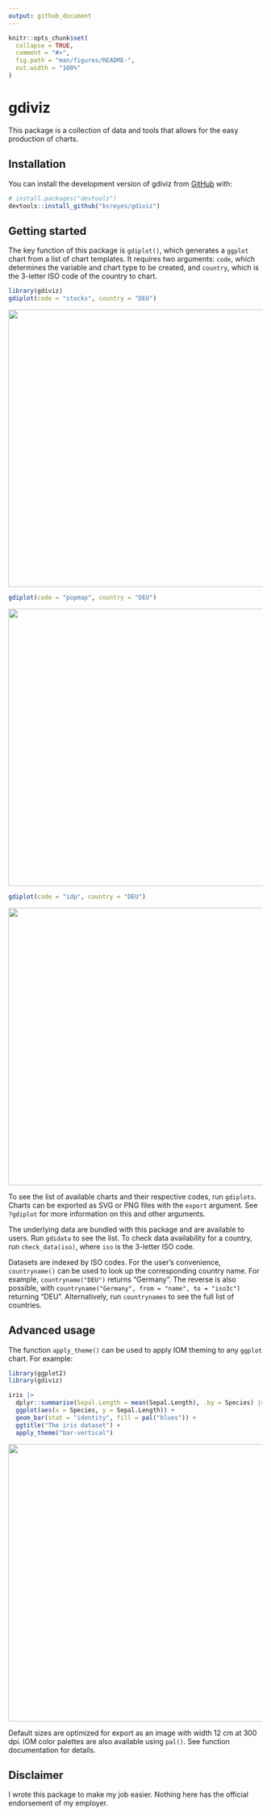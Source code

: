 ```yaml
---
output: github_document
---
```


<!-- README.md is generated from README.Rmd. Please edit that file -->

```r
knitr::opts_chunk$set(
  collapse = TRUE,
  comment = "#>",
  fig.path = "man/figures/README-",
  out.width = "100%"
)
```

# gdiviz

<!-- badges: start -->
<!-- badges: end -->

This package is a collection of data and tools that allows for the easy production of charts. 

## Installation

You can install the development version of gdiviz from [GitHub](https://github.com/) with:

``` r
# install.packages("devtools")
devtools::install_github("ksreyes/gdiviz")
```

## Getting started

The key function of this package is `gdiplot()`, which generates a `ggplot` chart from a list of chart templates. It requires two arguments: `code`, which determines the variable and chart type to be created, and `country`, which is the 3-letter ISO code of the country to chart. 

```r
library(gdiviz)
gdiplot(code = "stocks", country = "DEU")
```

![](inst/images/stocks_DEU.png){width=550}
```r
gdiplot(code = "popmap", country = "DEU")
```

![](inst/images/popmap_DEU.png){width=550}

```r
gdiplot(code = "idp", country = "DEU")
```

![](inst/images/idp_DEU.png){width=550}

To see the list of available charts and their respective codes, run `gdiplots`. Charts can be exported as SVG or PNG files with the `export` argument. See `?gdiplot` for more information on this and other arguments.

The underlying data are bundled with this package and are available to users. Run `gdidata` to see the list. To check data availability for a country, run `check_data(iso)`, where `iso` is the 3-letter ISO code.

Datasets are indexed by ISO codes. For the user's convenience, `countryname()` can be used to look up the corresponding country name. For example, `countryname("DEU")` returns "Germany". The reverse is also possible, with `countryname("Germany", from = "name", to = "iso3c")` returning "DEU". Alternatively, run `countrynames` to see the full list of countries.

## Advanced usage

The function `apply_theme()` can be used to apply IOM theming to any `ggplot` chart. For example:

```r
library(ggplot2)
library(gdiviz)

iris |>
  dplyr::summarise(Sepal.Length = mean(Sepal.Length), .by = Species) |>
  ggplot(aes(x = Species, y = Sepal.Length)) +
  geom_bar(stat = "identity", fill = pal("blues")) +
  ggtitle("The iris dataset") +
  apply_theme("bar-vertical")
```

![](inst/images/irischart.png){width=550}

Default sizes are optimized for export as an image with width 12 cm at 300 dpi. IOM color palettes are also available using `pal()`. See function documentation for details. 

## Disclaimer

I wrote this package to make my job easier. Nothing here has the official endorsement of my employer.

